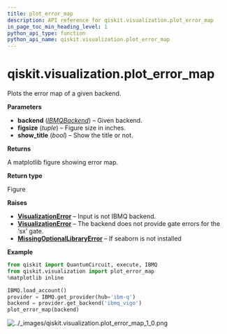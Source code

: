 ```yaml
---
title: plot_error_map
description: API reference for qiskit.visualization.plot_error_map
in_page_toc_min_heading_level: 1
python_api_type: function
python_api_name: qiskit.visualization.plot_error_map
---
```


# qiskit.visualization.plot\_error\_map

<Function id="qiskit.visualization.plot_error_map" name="plot_error_map" isDedicatedPage={true} github="https://github.com/qiskit/qiskit/tree/stable/0.18/qiskit/visualization/gate_map.py" signature="plot_error_map(backend, figsize=(12, 9), show_title=True)">
  Plots the error map of a given backend.

  **Parameters**

  *   **backend** ([*IBMQBackend*](qiskit.providers.ibmq.IBMQBackend "qiskit.providers.ibmq.IBMQBackend")) – Given backend.
  *   **figsize** (*tuple*) – Figure size in inches.
  *   **show\_title** (*bool*) – Show the title or not.

  **Returns**

  A matplotlib figure showing error map.

  **Return type**

  Figure

  **Raises**

  *   [**VisualizationError**](qiskit.visualization.VisualizationError "qiskit.visualization.VisualizationError") – Input is not IBMQ backend.
  *   [**VisualizationError**](qiskit.visualization.VisualizationError "qiskit.visualization.VisualizationError") – The backend does not provide gate errors for the ‘sx’ gate.
  *   [**MissingOptionalLibraryError**](qiskit.aqua.MissingOptionalLibraryError "qiskit.aqua.MissingOptionalLibraryError") – If seaborn is not installed

  **Example**

  ```python
  from qiskit import QuantumCircuit, execute, IBMQ
  from qiskit.visualization import plot_error_map
  %matplotlib inline

  IBMQ.load_account()
  provider = IBMQ.get_provider(hub='ibm-q')
  backend = provider.get_backend('ibmq_vigo')
  plot_error_map(backend)
  ```

  ![../\_images/qiskit.visualization.plot\_error\_map\_1\_0.png](/images/api/qiskit/0.30/qiskit.visualization.plot_error_map_1_0.png)
</Function>

